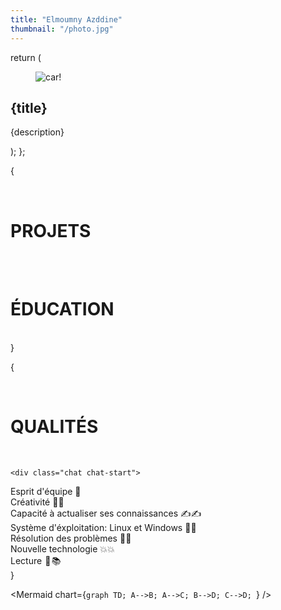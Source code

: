 ```yaml
---
title: "Elmoumny Azddine"
thumbnail: "/photo.jpg"
---
```



<HeroSection />

  return (
    <div className="card  glass shadow-md lg:w-96">
      <figure>
        <img src={image} alt="car!" className="w-full" />
      </figure>
      <div className="card-body">
        <h2 className="card-title">{title}</h2>
        <p>{description}</p>
        <div className="card-actions justify-end"></div>
      </div>
    </div>
  );
};

{

<div class="w-full px-1 space-y-2 md:px-4 lg:px-12">
<br/>
<h1>PROJETS</h1>
<br/>

<div class="flex flex-wrap w-full gap-3 lg:justify-evenly">
<ProjectCard image="/projets/improblem.png" title="Maximisation d'influence dans les réseaux complexes Flask" description="Identifier les noeuds les plus importantes au sein d'un réseaux en utilisant l'algorithme AHP et les techniques d'analyse des réseaux."/>
<ProjectCard image="/projets/compiler.jpg" title="Compilateur D'algorithme : (Flex ,Bison & C#)" description="Implementer un Compilateur qui permet d'exécuter le langage algorithmique"/>

</div>
<br/>
<h1>ÉDUCATION</h1>
    <br/>

<div class="flex flex-wrap w-full gap-3 justify-evenly">
<ProjectCard image="/projets/caddiayyad.png" title="Licence Fondamentale" description="Faculté des sciences Semlalia à Marrakech
Science mathématiques et informatiques"/>
<ProjectCard image="/projets/h2.jpeg" title="Bacclauréat en Sciences Mathématiques B" description="Lycée Hassan 2. Guéliz Marrakech"/>
</div>
    </div>
}

{

<div class="w-full px-2 space-y-2 lg:px-12">
<br/>
<h1>QUALITÉS</h1>
<br/>

    <div class="chat chat-start">

  <div class="chat-bubble chat-bubble-accent">Esprit d'équipe 👥
</div>
</div>
<div class="chat chat-end">
  <div class="chat-bubble chat-bubble-info">Créativité 💫💫
</div>
</div>
<div class="chat chat-start">
  <div class="chat-bubble chat-bubble-accent">Capacité à actualiser ses connaissances ✍️✍️
</div>
</div>
<div class="chat chat-end">
  <div class="chat-bubble chat-bubble-info">Système d'éxploitation: Linux et Windows 🦾🦾
</div>
</div>
<div class="chat chat-start">
  <div class="chat-bubble chat-bubble-accent">Résolution des problèmes 🧠🧠
</div>
</div>
<div class="chat chat-end">
  <div class="chat-bubble chat-bubble-info">
Nouvelle technologie 💥💥
  
  </div>
</div>
<div class="chat chat-start ">
  <div class="chat-bubble chat-bubble-accent">Lecture  📘 📚 </div>
</div>
    </div>
}


<div class="flex justify-center w-full">

<Mermaid
  chart={`graph TD;
    A-->B;
    A-->C;
    B-->D;
    C-->D;
`}
/>
</div>
